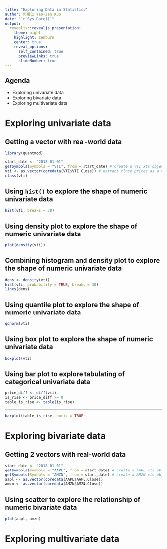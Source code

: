 ```yaml
---
title: "Exploring Data in Statistics"
author: 郭耀仁 Yao-Jen Kuo
date: "`r Sys.Date()`"
output:
  revealjs::revealjs_presentation:
    theme: night
    highlight: zenburn
    center: true
    reveal_options:
      self_contained: true
      previewLinks: true
      slideNumber: true
---
```


## Agenda

- Exploring univariate data
- Exploring bivariate data
- Exploring multivariate data

# Exploring univariate data

## Getting a vector with real-world data

```r
library(quantmod)

start_date <- "2018-01-01"
getSymbols(Symbols = "VTI", from = start_date) # create a VTI xts object in global environment
vti <- as.vector(coredata(VTI$VTI.Close)) # extract close prices as a vector
class(vti)
```

## Using `hist()` to explore the shape of numeric univariate data

```r
hist(vti, breaks = 30)
```

## Using density plot to explore the shape of numeric univariate data

```r
plot(density(vti))
```

## Combining histogram and density plot to explore the shape of numeric univariate data

```r
dens <- density(vti)
hist(vti, probability = TRUE, breaks = 30)
lines(dens)
```

## Using quantile plot to explore the shape of numeric univariate data

```r
qqnorm(vti)
```

## Using box plot to explore the shape of numeric univariate data

```r
boxplot(vti)
```

## Using bar plot to explore tabulating of categorical univariate data

```r
price_diff <- diff(vti)
is_rise <- price_diff >= 0
table_is_rise <- table(is_rise)
```

---

```r
barplot(table_is_rise, horiz = TRUE)
```

# Exploring bivariate data

## Getting 2 vectors with real-world data

```r
start_date <- "2018-01-01"
getSymbols(Symbols = "AAPL", from = start_date) # create a AAPL xts object in global environment
getSymbols(Symbols = "AMZN", from = start_date) # create a AMZN xts object in global environment
aapl <- as.vector(coredata(AAPL$AAPL.Close))
amzn <- as.vector(coredata(AMZN$AMZN.Close))
```

## Using scatter to explore the relationship of numeric bivariate data

```r
plot(aapl, amzn)
```

# Exploring multivariate data